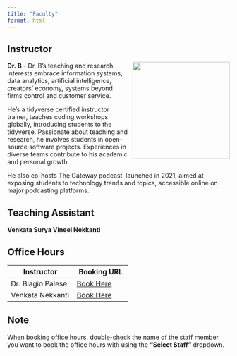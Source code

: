 ```yaml
---
title: "Faculty"
format: html
---
```


## Instructor

![](images/Dr._B.jpg){width="220" height="220" style="float:right;padding: 0 0 0 10px;" fig-alt="Course Instructor"}

**Dr. B** - Dr. B’s teaching and research interests embrace information systems, data analytics, artificial intelligence, creators’ economy, systems beyond firms control and customer service.

He’s a tidyverse certified instructor trainer, teaches coding workshops globally, introducing students to the tidyverse. Passionate about teaching and research, he involves students in open-source software projects. Experiences in diverse teams contribute to his academic and personal growth.

He also co-hosts The Gateway podcast, launched in 2021, aimed at exposing students to technology trends and topics, accessible online on major podcasting platforms.

## Teaching Assistant

**Venkata Surya Vineel Nekkanti**

## Office Hours

| Instructor        | Booking URL    |
|-------------------|----------------|
| Dr. Biagio Palese | [Book Here](https://outlook.office365.com/book/OfficeHoursSpring20241@mail.niu.edu/?ae=true&login_hint) |
| Venkata Nekkanti  | [Book Here](https://outlook.office365.com/book/OfficeHoursSpring20241@mail.niu.edu/?ae=true&login_hint) |

::: {.callout-note}
## Note

When booking office hours, double-check the name of the staff member you want to book the office hours with using the **"Select Staff"** dropdown.
:::

